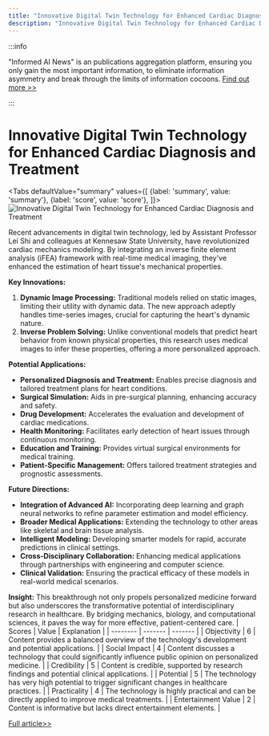 ```yaml
---
title: "Innovative Digital Twin Technology for Enhanced Cardiac Diagnosis and Treatment"
description: "Innovative Digital Twin Technology for Enhanced Cardiac Diagnosis and Treatment"
---
```



:::info

"Informed AI News" is an publications aggregation platform, ensuring you only gain the most important information, to eliminate information asymmetry and break through the limits of information cocoons.  [Find out more >>](/docs/guides)

:::

# Innovative Digital Twin Technology for Enhanced Cardiac Diagnosis and Treatment


<Tabs
	defaultValue="summary"
	values={[
	{label: 'summary', value: 'summary'},
	{label: 'score', value: 'score'},
]}>
<TabItem value="summary">
<img
  src="https://image.informedainews.com/2024/06/Hea-YS4-1717983585-0.jpg"
  alt="Innovative Digital Twin Technology for Enhanced Cardiac Diagnosis and Treatment"
/>



Recent advancements in digital twin technology, led by Assistant Professor Lei Shi and colleagues at Kennesaw State University, have revolutionized cardiac mechanics modeling. By integrating an inverse finite element analysis (iFEA) framework with real-time medical imaging, they've enhanced the estimation of heart tissue's mechanical properties.

**Key Innovations:**
1. **Dynamic Image Processing:** Traditional models relied on static images, limiting their utility with dynamic data. The new approach adeptly handles time-series images, crucial for capturing the heart's dynamic nature.
2. **Inverse Problem Solving:** Unlike conventional models that predict heart behavior from known physical properties, this research uses medical images to infer these properties, offering a more personalized approach.

**Potential Applications:**
- **Personalized Diagnosis and Treatment:** Enables precise diagnosis and tailored treatment plans for heart conditions.
- **Surgical Simulation:** Aids in pre-surgical planning, enhancing accuracy and safety.
- **Drug Development:** Accelerates the evaluation and development of cardiac medications.
- **Health Monitoring:** Facilitates early detection of heart issues through continuous monitoring.
- **Education and Training:** Provides virtual surgical environments for medical training.
- **Patient-Specific Management:** Offers tailored treatment strategies and prognostic assessments.

**Future Directions:**
- **Integration of Advanced AI:** Incorporating deep learning and graph neural networks to refine parameter estimation and model efficiency.
- **Broader Medical Applications:** Extending the technology to other areas like skeletal and brain tissue analysis.
- **Intelligent Modeling:** Developing smarter models for rapid, accurate predictions in clinical settings.
- **Cross-Disciplinary Collaboration:** Enhancing medical applications through partnerships with engineering and computer science.
- **Clinical Validation:** Ensuring the practical efficacy of these models in real-world medical scenarios.

**Insight:**
This breakthrough not only propels personalized medicine forward but also underscores the transformative potential of interdisciplinary research in healthcare. By bridging mechanics, biology, and computational sciences, it paves the way for more effective, patient-centered care.
</TabItem>
<TabItem value="score">
	| Scores     | Value   | Explanation |
	| -------- | ------- | ------- |
	| Objectivity  | 6    | Content provides a balanced overview of the technology's development and potential applications.    |
	| Social Impact | 4     | Content discusses a technology that could significantly influence public opinion on personalized medicine.    |
	| Credibility    | 5    | Content is credible, supported by research findings and potential clinical applications.    |
	| Potential    | 5    | The technology has very high potential to trigger significant changes in healthcare practices.    |
	| Practicality    | 4    | The technology is highly practical and can be directly applied to improve medical treatments.    |
	| Entertainment Value    | 2    | Content is informative but lacks direct entertainment elements.    |
</TabItem>
</Tabs>

[Full article>>](https://www.mittrchina.com/news/detail/13416)
